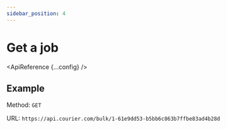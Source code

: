 ```yaml
---
sidebar_position: 4
---
```



# Get a job

<ApiReference {...config} />

## Example

Method: `GET`

URL: `https://api.courier.com/bulk/1-61e9dd53-b5bb6c863b7ffbe83ad4b28d`
